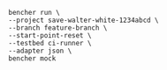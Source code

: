 ```
bencher run \
--project save-walter-white-1234abcd \
--branch feature-branch \
--start-point-reset \
--testbed ci-runner \
--adapter json \
bencher mock
```
